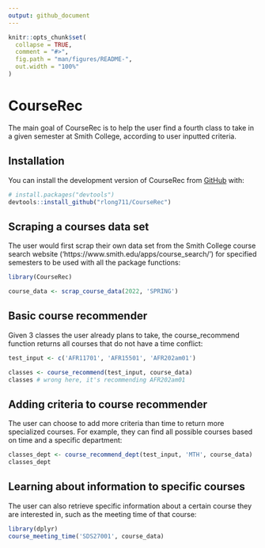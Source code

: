 ```yaml
---
output: github_document
---
```


<!-- README.md is generated from README.Rmd. Please edit that file -->

```r
knitr::opts_chunk$set(
  collapse = TRUE,
  comment = "#>",
  fig.path = "man/figures/README-",
  out.width = "100%"
)
```

# CourseRec

<!-- badges: start -->
<!-- badges: end -->

The main goal of CourseRec is to help the user find a fourth class to take in a given semester at Smith College, according to user inputted criteria.

## Installation

You can install the development version of CourseRec from [GitHub](https://github.com/) with:

``` r
# install.packages("devtools")
devtools::install_github("rlong711/CourseRec")
```

## Scraping a courses data set

The user would first scrap their own data set from the Smith College course search website ('https://www.smith.edu/apps/course_search/') for specified semesters to be used with all the package functions:

```r
library(CourseRec)

course_data <- scrap_course_data(2022, 'SPRING')
```

## Basic course recommender

Given 3 classes the user already plans to take, the course_recommend function returns all courses that do not have a time conflict:

```r
test_input <- c('AFR11701', 'AFR15501', 'AFR202am01')

classes <- course_recommend(test_input, course_data)
classes # wrong here, it's recommending AFR202am01
```

## Adding criteria to course recommender

The user can choose to add more criteria than time to return more specialized courses. For example, they can find all possible courses based on time and a specific department:

```r
classes_dept <- course_recommend_dept(test_input, 'MTH', course_data)
classes_dept
```


## Learning about information to specific courses

The user can also retrieve specific information about a certain course they are interested in, such as the meeting time of that course:

```r
library(dplyr)
course_meeting_time('SDS27001', course_data)
```

